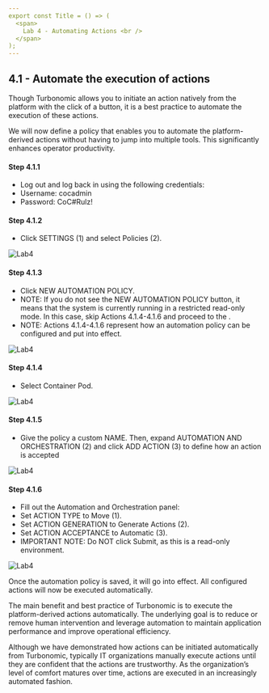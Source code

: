 ```yaml
---
export const Title = () => (
  <span>
    Lab 4 - Automating Actions <br />
  </span>
);
---
```


## 4.1 - Automate the execution of actions

Though Turbonomic allows you to initiate an action natively from the platform with the click of a button, it is a best practice to automate the execution of these actions.

We will now define a policy that enables you to automate the platform-derived actions without having to jump into multiple tools. This significantly enhances operator productivity.

#### Step 4.1.1
 - Log out and log back in using the following credentials:
 - Username: cocadmin
 - Password: CoC#Rulz!

#### Step 4.1.2
 - Click SETTINGS (1) and select Policies (2).

![Lab4](images/4.1.2.jpg)

#### Step 4.1.3
 - Click NEW AUTOMATION POLICY.
 - NOTE: If you do not see the NEW AUTOMATION POLICY button, it means that the system is currently running in a restricted read-only mode. In this case, skip Actions 4.1.4-4.1.6 and proceed to the .
 - NOTE: Actions 4.1.4-4.1.6 represent how an automation policy can be configured and put into effect.

![Lab4](images/4.1.3.jpg)
 
#### Step 4.1.4
 - Select Container Pod.

![Lab4](images/4.1.4.jpg)

#### Step 4.1.5
 - Give the policy a custom NAME. Then, expand AUTOMATION AND ORCHESTRATION (2) and click ADD ACTION (3) to define how an action is accepted

![Lab4](images/4.1.5.jpg)
 
#### Step 4.1.6
 - Fill out the Automation and Orchestration panel:
 - Set ACTION TYPE to Move (1).
 - Set ACTION GENERATION to Generate Actions (2).
 - Set ACTION ACCEPTANCE to Automatic (3).
 - IMPORTANT NOTE: Do NOT click Submit, as this is a read-only environment.

![Lab4](images/4.1.6.jpg)

Once the automation policy is saved, it will go into effect. All configured actions will now be executed automatically.

The main benefit and best practice of Turbonomic is to execute the platform-derived actions automatically. The underlying goal is to reduce or remove human intervention and leverage automation to maintain application performance and improve operational efficiency.

Although we have demonstrated how actions can be initiated automatically from Turbonomic, typically IT organizations manually execute actions until they are confident that the actions are trustworthy. As the organization’s level of comfort matures over time, actions are executed in an increasingly automated fashion.